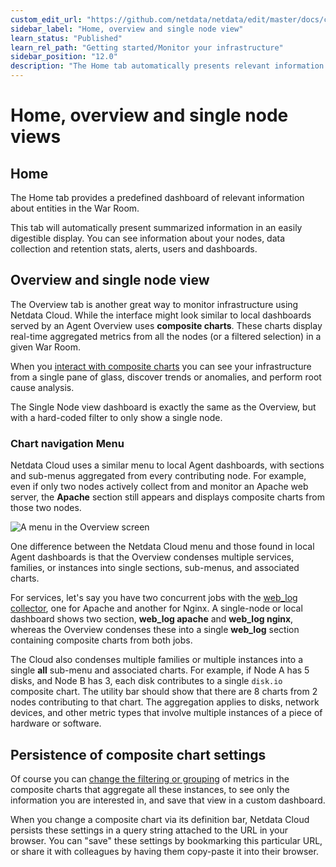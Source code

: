 ```yaml
---
custom_edit_url: "https://github.com/netdata/netdata/edit/master/docs/cloud/visualize/overview.md"
sidebar_label: "Home, overview and single node view"
learn_status: "Published"
learn_rel_path: "Getting started/Monitor your infrastructure"
sidebar_position: "12.0"
description: "The Home tab automatically presents relevant information of your War Room, the Overview uses compositecharts from all the nodes in a given War Room and Single Node view provides a look at a specific Node"
---
```

# Home, overview and single node views

## Home

The Home tab provides a predefined dashboard of relevant information about entities in the War Room.

This tab will automatically present summarized information in an easily digestible display. You can see information about your
nodes, data collection and retention stats, alerts, users and dashboards.

## Overview and single node view

The Overview tab is another great way to monitor infrastructure using Netdata Cloud. While the interface might look
similar to local dashboards served by an Agent Overview uses **composite charts**.
These charts display real-time aggregated metrics from all the nodes (or a filtered selection) in a given War Room.

When you [interact with composite charts](/docs/getting-started/monitor-your-infrastructure/interact-with-charts)
you can see your infrastructure from a single pane of glass, discover trends or anomalies, and perform root cause analysis.

The Single Node view dashboard is exactly the same as the Overview, but with a hard-coded filter to only show 
a single node. 

### Chart navigation Menu

Netdata Cloud uses a similar menu to local Agent dashboards, with sections
and sub-menus aggregated from every contributing node. For example, even if only two nodes actively collect from and
monitor an Apache web server, the **Apache** section still appears and displays composite charts from those two nodes.

![A menu in the Overview screen](https://user-images.githubusercontent.com/1153921/95785094-fa0ad980-0c89-11eb-8328-2ff11ac630b4.png)

One difference between the Netdata Cloud menu and those found in local Agent dashboards is that
the Overview condenses multiple services, families, or instances into single sections, sub-menus, and associated charts.

For services, let's say you have two concurrent jobs with the 
[web_log collector](/docs/data-collection/monitor-anything/Web%20Servers/Web-server-logs-Apache-NGINX-Microsoft-IIS), one for Apache and 
another for Nginx. A single-node or
local dashboard shows two section, **web_log apache** and **web_log nginx**, whereas the Overview condenses these into a
single **web_log** section containing composite charts from both jobs.

The Cloud also condenses multiple families or multiple instances into a single **all** sub-menu and associated
charts. For example, if Node A has 5 disks, and Node B has 3, each disk contributes to a single `disk.io` composite
chart. The utility bar should show that there are 8 charts from 2 nodes contributing to that chart. The aggregation applies 
to disks, network devices, and other metric types that involve multiple instances of a piece of hardware or software. 

## Persistence of composite chart settings

Of course you can 
[change the filtering or grouping](/docs/getting-started/monitor-your-infrastructure/interact-with-charts) 
of metrics in the composite charts that aggregate all these instances, to see only the information you are interested in, 
and save that view in a custom dashboard.

When you change a composite chart via its definition bar, Netdata Cloud persists these settings in a query string
attached to the URL in your browser. You can "save" these settings by bookmarking this particular URL, or share it with
colleagues by having them copy-paste it into their browser.

